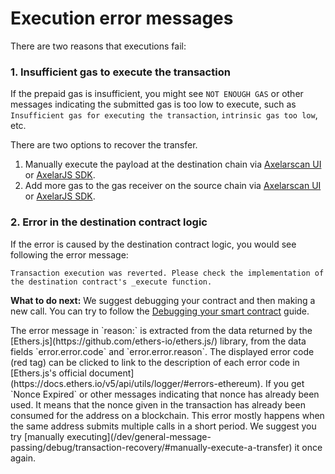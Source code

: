 # Execution error messages


There are two reasons that executions fail:

### 1. Insufficient gas to execute the transaction

If the prepaid gas is insufficient, you might see `NOT ENOUGH GAS` or other messages indicating the submitted gas is too low to execute, such as `Insufficient gas for executing the transaction`, `intrinsic gas too low`, etc.

There are two options to recover the transfer.

1. Manually execute the payload at the destination chain via [Axelarscan UI](/dev/general-message-passing/debug/transaction-recovery/#manually-execute-a-transfer) or [AxelarJS SDK](/dev/axelarjs-sdk/tx-status-query-recovery/#1-execute-manually).
2. Add more gas to the gas receiver on the source chain via [Axelarscan UI](/dev/general-message-passing/debug/transaction-recovery/#increase-gas-payment-to-the-gas-receiver-on-the-source-chain) or [AxelarJS SDK](/dev/axelarjs-sdk/tx-status-query-recovery/#2-increase-gas-payment).

### 2. Error in the destination contract logic

If the error is caused by the destination contract logic, you would see following the error message:

```
Transaction execution was reverted. Please check the implementation of the destination contract's _execute function.
```

**What to do next:** We suggest debugging your contract and then making a new call. You can try to follow the [Debugging your smart contract](/dev/general-message-passing/debug/debugging-your-smart-contract/) guide.

<Callout emoji="ℹ️">
  The error message in `reason:` is extracted from the data returned by the [Ethers.js](https://github.com/ethers-io/ethers.js/) library, from the data fields `error.error.code` and `error.error.reason`. The displayed error code (red tag) can be clicked to link to the description of each error code in [Ethers.js's official document](https://docs.ethers.io/v5/api/utils/logger/#errors-ethereum).
</Callout>

<Callout emoji="ℹ️">
  If you get `Nonce Expired` or other messages indicating that nonce has already been used. It means that the nonce given in the transaction has already been consumed for the address on a blockchain. This error mostly happens when the same address submits multiple calls in a short period. We suggest you try [manually executing](/dev/general-message-passing/debug/transaction-recovery/#manually-execute-a-transfer) it once again.
</Callout>
